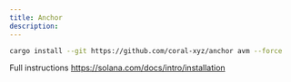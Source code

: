 ```yaml
---
title: Anchor
description: 
---
```


```bash
cargo install --git https://github.com/coral-xyz/anchor avm --force
```

Full instructions
https://solana.com/docs/intro/installation